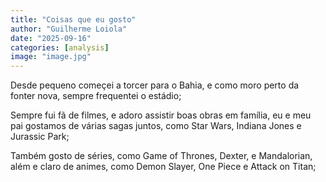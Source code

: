 ```yaml
---
title: "Coisas que eu gosto"
author: "Guilherme Loiola"
date: "2025-09-16"
categories: [analysis]
image: "image.jpg"
---
```


Desde pequeno começei a torcer para o Bahia, e como moro perto da fonter nova, sempre frequentei o estádio;

Sempre fui fã de filmes, e adoro assistir boas obras em família, eu e meu pai gostamos de várias sagas juntos, como Star Wars, Indiana Jones e Jurassic Park;

 Também gosto de séries, como Game of Thrones, Dexter, e Mandalorian, além e claro de animes, como Demon Slayer, One Piece e Attack on Titan;   
